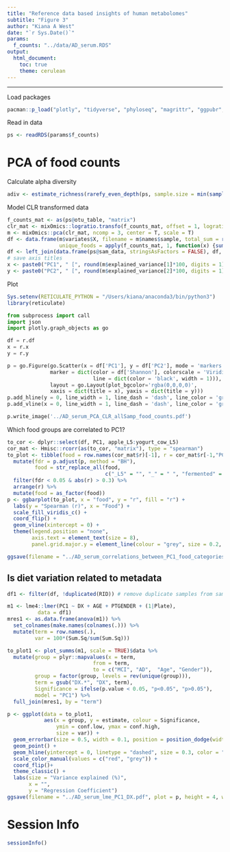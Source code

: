 ```yaml
---
title: "Reference data based insights of human metabolomes"
subtitle: "Figure 3"
author: "Kiana A West"
date: "`r Sys.Date()`"
params:
  f_counts: "../data/AD_serum.RDS"
output: 
  html_document:
    toc: true
    theme: cerulean
---
```


<style type="text/css">
.main-container {
  max-width: 1200px;
  margin-left: auto;
  margin-right: auto;
}
</style>

***  

Load packages

```r
pacman::p_load("plotly", "tidyverse", "phyloseq", "magrittr", "ggpubr", "jtools")
```

Read in data

```r
ps <- readRDS(params$f_counts)
```

# PCA of food counts

Calculate alpha diversity

```r
adiv <- estimate_richness(rarefy_even_depth(ps, sample.size = min(sample_sums(ps)), rngseed = 39, trimOTUs = TRUE), measures = "Shannon")
```

Model CLR transformed data

```r
f_counts_mat <- as(ps@otu_table, "matrix")
clr_mat <- mixOmics::logratio.transfo(f_counts_mat, offset = 1, logratio = "CLR")
m <- mixOmics::pca(clr_mat, ncomp = 3, center = T, scale = T)
df <- data.frame(m$variates$X, filename = m$names$sample, total_sum = rowSums(f_counts_mat), 
                 unique_foods = apply(f_counts_mat, 1, function(x) {sum(x > 0)}), Shannon = adiv$Shannon)
df <- left_join(data.frame(ps@sam_data, stringsAsFactors = FALSE), df, by = "filename")
# save axis titles
x <- paste0("PC1", " [", round(m$explained_variance[1]*100, digits = 1), "%]")
y <- paste0("PC2", " [", round(m$explained_variance[2]*100, digits = 1), "%]")
```

Plot 

```r
Sys.setenv(RETICULATE_PYTHON = "/Users/kiana/anaconda3/bin/python3")
library(reticulate)
```

```python
from subprocess import call
import json
import plotly.graph_objects as go

df = r.df
x = r.x
y = r.y

p = go.Figure(go.Scatter(x = df['PC1'], y = df['PC2'], mode = 'markers',
              marker = dict(color = df['Shannon'], colorscale = 'Viridis', showscale = True, opacity = 0.7,
                            line = dict(color = 'black', width = 1))),
              layout = go.Layout(plot_bgcolor='rgba(0,0,0,0)',
              xaxis = dict(title = x), yaxis = dict(title = y)))
p.add_hline(y = 0, line_width = 1, line_dash = 'dash', line_color = 'grey', opacity = 0.5)
p.add_vline(x = 0, line_width = 1, line_dash = 'dash', line_color = 'grey', opacity = 0.5)

p.write_image('../AD_serum_PCA_CLR_allSamp_food_counts.pdf')
```

Which food groups are correlated to PC1?

```r
to_cor <- dplyr::select(df, PC1, apple_L5:yogurt_cow_L5)
cor_mat <- Hmisc::rcorr(as(to_cor, "matrix"), type = "spearman")
to_plot <- tibble(food = row.names(cor_mat$r)[-1], r = cor_mat$r[-1,"PC1"], p = cor_mat$P[-1,"PC1"]) %>%
  mutate(fdr = p.adjust(p, method = "BH"),
         food = str_replace_all(food, 
                                c("_L5" = "", "_" = " ", "fermented" = "(fermented)", " cow" = " (cow)", " chicken" = " (chicken)"))) %>%
  filter(fdr < 0.05 & abs(r) > 0.3) %>%
  arrange(r) %>%
  mutate(food = as_factor(food))
p <- ggbarplot(to_plot, x = "food", y = "r", fill = "r") +
  labs(y = "Spearman (r)", x = "Food") +
  scale_fill_viridis_c() +
  coord_flip() +
  geom_vline(xintercept = 0) +
  theme(legend.position = "none",
        axis.text = element_text(size = 8),
        panel.grid.major.y = element_line(colour = "grey", size = 0.2, linetype = 2))
```

```r
ggsave(filename = "../AD_serum_correlations_between_PC1_food_categories.pdf", plot = p, height = 4.5, width = 4)
```

## Is diet variation related to metadata

```r
df1 <- filter(df, !duplicated(RID)) # remove duplicate samples from same host

m1 <- lme4::lmer(PC1 ~ DX + AGE + PTGENDER + (1|Plate),
          data = df1)
mres1 <- as.data.frame(anova(m1)) %>%
  set_colnames(make.names(colnames(.))) %>%
  mutate(term = row.names(.),
         var = 100*(Sum.Sq/sum(Sum.Sq)))

to_plot1 <- plot_summs(m1, scale = TRUE)$data %>%
  mutate(group = plyr::mapvalues(x = term,
                            from = term,
                            to = c("MCI", "AD",  "Age", "Gender")),
         group = factor(group, levels = rev(unique(group))),
         term = gsub("DX.*", "DX", term),
         Significance = ifelse(p.value < 0.05, "p<0.05", "p>0.05"),
         model = "PC1") %>%
  full_join(mres1, by = "term")

p <- ggplot(data = to_plot1, 
            aes(x = group, y = estimate, colour = Significance,
                ymin = conf.low, ymax = conf.high,
                size = var)) +
  geom_errorbar(size = 0.5, width = 0.1, position = position_dodge(width=0.5), color = "black") +
  geom_point() +
  geom_hline(yintercept = 0, linetype = "dashed", size = 0.3, color = "lightgray") +
  scale_color_manual(values = c("red", "grey")) +
  coord_flip()+
  theme_classic() +
  labs(size = "Variance explained (%)",
       x = "",
       y = "Regression Coefficient")
ggsave(filename = "../AD_serum_lme_PC1_DX.pdf", plot = p, height = 4, width = 5)
```

# Session Info

```r
sessionInfo()
```

